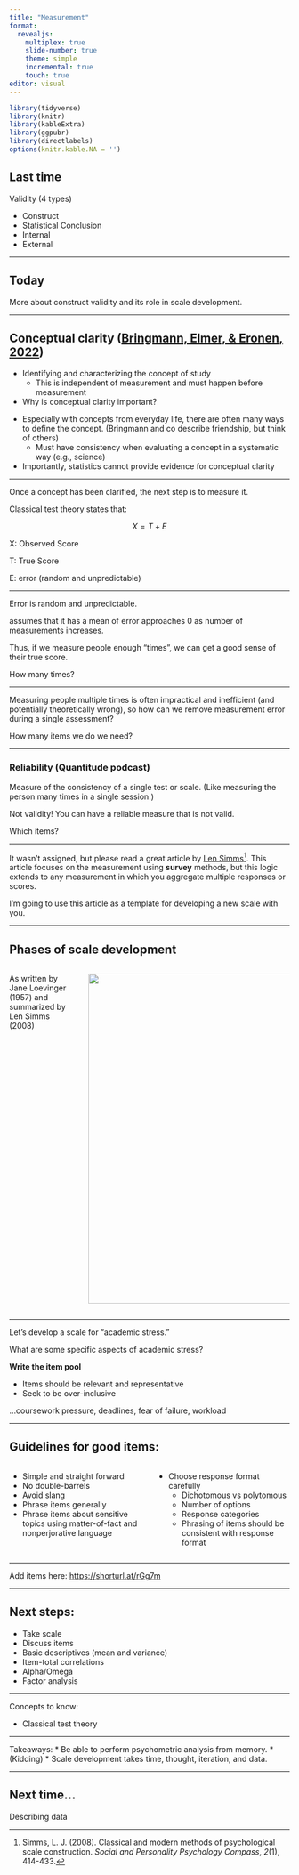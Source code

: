 ```yaml
---
title: "Measurement"
format: 
  revealjs:
    multiplex: true
    slide-number: true
    theme: simple
    incremental: true
    touch: true
editor: visual
---
```


```r
library(tidyverse)
library(knitr)
library(kableExtra)
library(ggpubr)
library(directlabels)
options(knitr.kable.NA = '')
```

## Last time

Validity (4 types)

-   Construct
-   Statistical Conclusion
-   Internal
-   External

------------------------------------------------------------------------

## Today

More about construct validity and its role in scale development.

------------------------------------------------------------------------

## Conceptual clarity ([Bringmann, Elmer, & Eronen, 2022](../readings/bringmann_etal_2022.pdf))

-   Identifying and characterizing the concept of study
    -   This is independent of measurement and must happen before measurement
-   Why is conceptual clarity important?

::: notes
-   Especially with concepts from everyday life, there are often many ways to define the concept. (Bringmann and co describe friendship, but think of others)
    -   Must have consistency when evaluating a concept in a systematic way (e.g., science)
-   Importantly, statistics cannot provide evidence for conceptual clarity
:::

------------------------------------------------------------------------

Once a concept has been clarified, the next step is to measure it.

Classical test theory states that:

$$
X = T + E
$$

X: Observed Score

T: True Score

E: error (random and unpredictable)

------------------------------------------------------------------------

Error is random and unpredictable.

assumes that it has a mean of error approaches 0 as number of measurements increases.

Thus, if we measure people enough "times", we can get a good sense of their true score.

How many times?

------------------------------------------------------------------------

Measuring people multiple times is often impractical and inefficient (and potentially theoretically wrong), so how can we remove measurement error during a single assessment?

How many items we do we need?

------------------------------------------------------------------------

### Reliability (Quantitude podcast)

Measure of the consistency of a single test or scale. (Like measuring the person many times in a single session.)

Not validity! You can have a reliable measure that is not valid.

Which items?

------------------------------------------------------------------------

It wasn't assigned, but please read a great article by [Len Simms](https://uopsych.github.io/psy611/readings/Simms_2008.pdf)[^1]. This article focuses on the measurement using **survey** methods, but this logic extends to any measurement in which you aggregate multiple responses or scores.

I'm going to use this article as a template for developing a new scale with you.

------------------------------------------------------------------------

## Phases of scale development

:::::: columns
:::: {.column width="25%"}
::: columns
As written by Jane Loevinger (1957) and summarized by Len Simms (2008)
:::
::::

::: {.column width="75%"}
![](images/scale-dev.png){width="593"}
:::
::::::

------------------------------------------------------------------------

Let's develop a scale for "academic stress."

What are some specific aspects of academic stress?

**Write the item pool**

-   Items should be relevant and representative
-   Seek to be over-inclusive

::: notes
...coursework pressure, deadlines, fear of failure, workload
:::

------------------------------------------------------------------------

## Guidelines for good items:

::::: columns
::: {.column width="50%"}
-   Simple and straight forward
-   No double-barrels
-   Avoid slang
-   Phrase items generally
-   Phrase items about sensitive topics using matter-of-fact and nonperjorative language
:::

::: {.column width="50%"}
-   Choose response format carefully
    -   Dichotomous vs polytomous
    -   Number of options
    -   Response categories
    -   Phrasing of items should be consistent with response format
:::
:::::

------------------------------------------------------------------------


Add items here: <https://shorturl.at/rGg7m>


------------------------------------------------------------------------

## Next steps:

* Take scale
* Discuss items
* Basic descriptives (mean and variance)
* Item-total correlations
* Alpha/Omega
* Factor analysis

------------------------------------------------------------------------

Concepts to know:

* Classical test theory

------------------------------------------------------------------------

Takeaways:
* Be able to perform psychometric analysis from memory. 
* (Kidding)
* Scale development takes time, thought, iteration, and data. 

------------------------------------------------------------------------

## Next time...

Describing data

[^1]: Simms, L. J. (2008). Classical and modern methods of psychological scale construction. *Social and Personality Psychology Compass*, *2*(1), 414-433.
